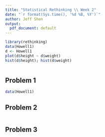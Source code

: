 ```yaml
---
title: "Statistical Rethinking \\ Week 2"
date: "`r format(Sys.time(), '%d %B, %Y')`"
author: Jeff Shen
output:
  pdf_document: default
---
```


```r
library(rethinking)
data(Howell1)
d <- Howell1
plot(d$height ~ d$weight)
hist(d$height); hist(d$weight)
```
```r

```

## Problem 1

```r
data(Howell1)
```

\newpage

## Problem 2

```r

```
\newpage

## Problem 3

```r

```

